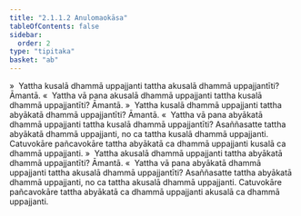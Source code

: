 ```yaml
---
title: "2.1.1.2 Anulomaokāsa"
tableOfContents: false
sidebar:
  order: 2
type: "tipitaka"
basket: "ab"
---
```



<DynamicBreadcrumb />

<Division number="35">

<Paragraph number="182">
»  Yattha kusalā dhammā uppajjanti tattha akusalā dhammā uppajjantīti? Āmantā.
</Paragraph>

<Paragraph number="183">
«  Yattha vā pana akusalā dhammā uppajjanti tattha kusalā dhammā uppajjantīti? Āmantā.
</Paragraph>

<Paragraph number="184">
»  Yattha kusalā dhammā uppajjanti tattha abyākatā dhammā uppajjantīti? Āmantā.
</Paragraph>

<Paragraph number="185">
«  Yattha vā pana abyākatā dhammā uppajjanti tattha kusalā dhammā uppajjantīti?
</Paragraph>

<Paragraph number="186">
Asaññasatte tattha abyākatā dhammā uppajjanti, no ca tattha kusalā dhammā uppajjanti. Catuvokāre pañcavokāre tattha abyākatā ca dhammā uppajjanti kusalā ca dhammā uppajjanti.
</Paragraph>

</Division>
<Division number="36">

<Paragraph number="187">
»  Yattha akusalā dhammā uppajjanti tattha abyākatā dhammā uppajjantīti? Āmantā.
</Paragraph>

<Paragraph number="188">
«  Yattha vā pana abyākatā dhammā uppajjanti tattha akusalā dhammā uppajjantīti?
</Paragraph>

<Paragraph number="189">
Asaññasatte tattha abyākatā dhammā uppajjanti, no ca tattha akusalā dhammā uppajjanti. Catuvokāre pañcavokāre tattha abyākatā ca dhammā uppajjanti akusalā ca dhammā uppajjanti.
</Paragraph>
</Division>